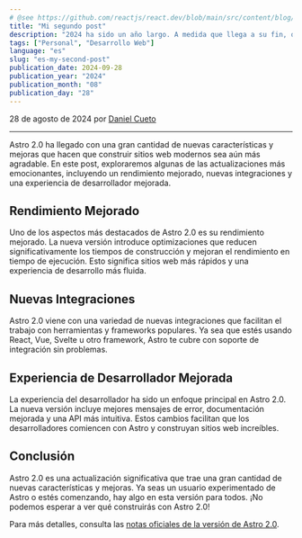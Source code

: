 ```yaml
---
# @see https://github.com/reactjs/react.dev/blob/main/src/content/blog/2020/12/21/data-fetching-with-react-server-components.md
title: "Mi segundo post"
description: "2024 ha sido un año largo. A medida que llega a su fin, queríamos compartir una actualización especial de vacaciones sobre nuestra investigación en componentes de servidor React de tamaño cero."
tags: ["Personal", "Desarrollo Web"]
language: "es"
slug: "es-my-second-post"
publication_date: 2024-09-28
publication_year: "2024"
publication_month: "08"
publication_day: "28"
---
```


28 de agosto de 2024 por [Daniel Cueto](https://x.com/DCuetoMe)

---

Astro 2.0 ha llegado con una gran cantidad de nuevas características y mejoras que hacen que construir sitios web modernos sea aún más agradable. En este post, exploraremos algunas de las actualizaciones más emocionantes, incluyendo un rendimiento mejorado, nuevas integraciones y una experiencia de desarrollador mejorada.

## Rendimiento Mejorado

Uno de los aspectos más destacados de Astro 2.0 es su rendimiento mejorado. La nueva versión introduce optimizaciones que reducen significativamente los tiempos de construcción y mejoran el rendimiento en tiempo de ejecución. Esto significa sitios web más rápidos y una experiencia de desarrollo más fluida.

## Nuevas Integraciones

Astro 2.0 viene con una variedad de nuevas integraciones que facilitan el trabajo con herramientas y frameworks populares. Ya sea que estés usando React, Vue, Svelte u otro framework, Astro te cubre con soporte de integración sin problemas.

## Experiencia de Desarrollador Mejorada

La experiencia del desarrollador ha sido un enfoque principal en Astro 2.0. La nueva versión incluye mejores mensajes de error, documentación mejorada y una API más intuitiva. Estos cambios facilitan que los desarrolladores comiencen con Astro y construyan sitios web increíbles.

## Conclusión

Astro 2.0 es una actualización significativa que trae una gran cantidad de nuevas características y mejoras. Ya seas un usuario experimentado de Astro o estés comenzando, hay algo en esta versión para todos. ¡No podemos esperar a ver qué construirás con Astro 2.0!

Para más detalles, consulta las [notas oficiales de la versión de Astro 2.0](https://example.com/astro-2.0-release-notes).